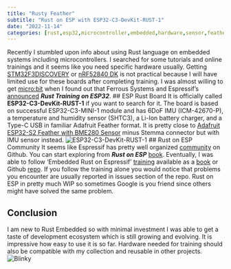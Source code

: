 ```yaml
---
title: "Rusty Feather"
subtitle: "Rust on ESP with ESP32-C3-DevKit-RUST-1"
date: "2022-11-14"
categories: [rust,esp32,microcontroller,embedded,hardware,sensor,feather]
---
```

Recently I stumbled upon info about using Rust language on embedded systems including microcontrollers. I searched for some tutorials and online trainings and it seems like you need specific hardware usually. Getting [STM32F3DISCOVERY](https://docs.rust-embedded.org/book/intro/hardware.html) or [nRF52840 DK](https://embedded-trainings.ferrous-systems.com/hardware.html) is not practical because I will have limited use for these boards after completing training.  I was almost willing to get [micro:bit](https://docs.rust-embedded.org/discovery/microbit/02-requirements/index.html) when I found out that Ferrous Systems and Espressif’s [announced](https://www.espressif.com/en/news/ESP_RUST_training) _**Rust Training on ESP32**_.
## ESP Rust Board
It is officially called **ESP32-C3-DevKit-RUST-1** if you want to search for it. The board is based on successful ESP32-C3-MINI-1 module and has 6DoF IMU (ICM-42670-P), a temperature and humidity sensor (SHTC3), a Li-Ion battery charger, and a Type-C USB in familiar Adafruit Feather format. It is pretty close to [Adafruit ESP32-S2 Feather with BME280 Sensor](https://www.adafruit.com/product/5303) minus Stemma connector but with IMU sensor instead.
![ESP32-C3-DevKit-RUST-1](https://raw.githubusercontent.com/esp-rs/esp-rust-board/master/assets/rust_board_v1.2_diagram.png)
## Rust on ESP Community
It seems like Espressif has pretty well organized [community](https://github.com/esp-rs) on Github. You can start exploring from _**Rust on ESP**_  [book](https://esp-rs.github.io/book/introduction.html).  Eventually, I was able to follow 'Embedded Rust on Espressif' [training](https://ferrous-systems.com/blog/announce-esp-training/) available as a [book](https://espressif-trainings.ferrous-systems.com/) or Github [repo](https://github.com/ferrous-systems/espressif-trainings). If you follow the training alone you would notice that problems you encounter are usually reported in issues section of the repo. Rust on ESP in pretty much WIP so sometimes Google is you friend since others might have solved the same problem.

## Conclusion
I am new to Rust Embedded so with minimal investment I was able to get a taste of development ecosystem which is still growing and evolving. It is impressive how easy to use it is so far. Hardware needed for training should also be compatible with my collection and reusable in other projects.
![Blinky](esp-rust-board.gif){fig-align="center"}